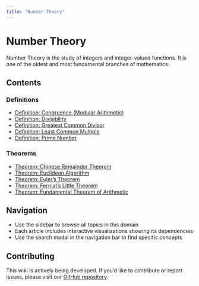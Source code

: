 ```yaml
---
title: "Number Theory"
---
```


# Number Theory

Number Theory is the study of integers and integer-valued functions. It is one of the oldest and most fundamental branches of mathematics.

## Contents

### Definitions

- [Definition: Congruence (Modular Arithmetic)](def-congruence.qmd)
- [Definition: Divisibility](def-divisibility.qmd)
- [Definition: Greatest Common Divisor](def-gcd.qmd)
- [Definition: Least Common Multiple](def-lcm.qmd)
- [Definition: Prime Number](def-prime.qmd)

### Theorems

- [Theorem: Chinese Remainder Theorem](thm-chinese-remainder.qmd)
- [Theorem: Euclidean Algorithm](thm-euclidean-algorithm.qmd)
- [Theorem: Euler's Theorem](thm-euler.qmd)
- [Theorem: Fermat's Little Theorem](thm-fermat-little.qmd)
- [Theorem: Fundamental Theorem of Arithmetic](thm-fundamental-arithmetic.qmd)

## Navigation

- Use the sidebar to browse all topics in this domain
- Each article includes interactive visualizations showing its dependencies
- Use the search modal in the navigation bar to find specific concepts

## Contributing

This wiki is actively being developed. If you'd like to contribute or report issues,
please visit our [GitHub repository](https://github.com/RK0429/ModernMath).
